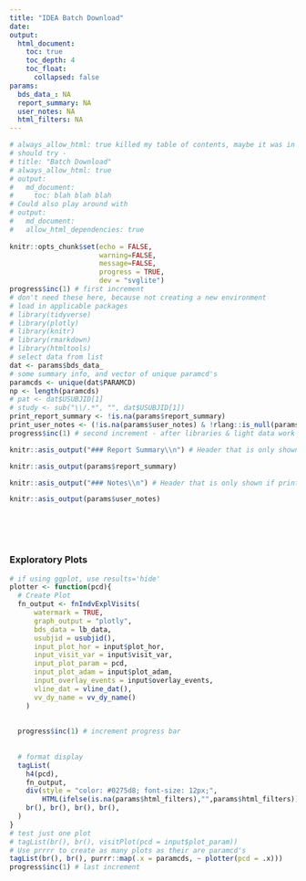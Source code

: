 ```yaml
---
title: "IDEA Batch Download"
date:
output:
  html_document:
    toc: true
    toc_depth: 4
    toc_float:
      collapsed: false
params:
  bds_data_: NA
  report_summary: NA
  user_notes: NA
  html_filters: NA
---
```


```r
# always_allow_html: true killed my table of contents, maybe it was in the wrong spot.
# should try - 
# title: "Batch Download"
# always_allow_html: true
# output:
#   md_document:
#     toc: blah blah blah
# Could also play around with
# output:
#   md_document:
#   allow_html_dependencies: true
    
knitr::opts_chunk$set(echo = FALSE,
                      warning=FALSE,
                      message=FALSE,
                      progress = TRUE,
                      dev = "svglite")
progress$inc(1) # first increment
# don't need these here, because not creating a new environment
# load in applicable packages
# library(tidyverse)
# library(plotly)
# library(knitr)
# library(rmarkdown)
# library(htmltools)
# select data from list
dat <- params$bds_data_
# some summary info, and vector of unique paramcd's
paramcds <- unique(dat$PARAMCD)
np <- length(paramcds)
# pat <- dat$USUBJID[1]
# study <- sub("\\/.*", "", dat$USUBJID[1])
print_report_summary <- !is.na(params$report_summary)
print_user_notes <- (!is.na(params$user_notes) & !rlang::is_null(params$user_notes) & params$user_notes != "")
progress$inc(1) # second increment - after libraries & light data work
```

```r
knitr::asis_output("### Report Summary\\n") # Header that is only shown if print_option == TRUE
```
```r
knitr::asis_output(params$report_summary) 
```


```r
knitr::asis_output("### Notes\\n") # Header that is only shown if print_option == TRUE
```
```r
knitr::asis_output(params$user_notes) 
```




<br>
<br>
<br>

### Exploratory Plots

```r
# if using ggplot, use results='hide'
plotter <- function(pcd){
  # Create Plot
  fn_output <- fnIndvExplVisits(
      watermark = TRUE,
      graph_output = "plotly",
      bds_data = lb_data,
      usubjid = usubjid(),
      input_plot_hor = input$plot_hor,
      input_visit_var = input$visit_var,
      input_plot_param = pcd,
      input_plot_adam = input$plot_adam,
      input_overlay_events = input$overlay_events,
      vline_dat = vline_dat(),
      vv_dy_name = vv_dy_name()
    )
  
  
  progress$inc(1) # increment progress bar
  
  
  # format display
  tagList(
    h4(pcd),
    fn_output,
    div(style = "color: #0275d8; font-size: 12px;",
        HTML(ifelse(is.na(params$html_filters),"",params$html_filters))),
    br(), br(), br(), br(),
  )
}
# test just one plot
# tagList(br(), br(), visitPlot(pcd = input$plot_param))
# Use prrrr to create as many plots as their are paramcd's
tagList(br(), br(), purrr::map(.x = paramcds, ~ plotter(pcd = .x)))
progress$inc(1) # last increment
```